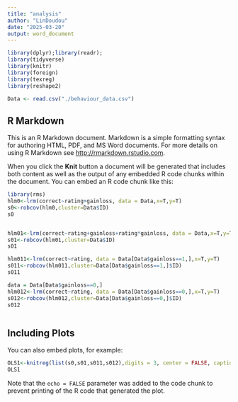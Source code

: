 ---
title: "analysis"
author: "LinDoudou"
date: "2025-03-20"
output: word_document
---

```{r setup, include=FALSE}
library(dplyr);library(readr);
library(tidyverse)
library(knitr)
library(foreign)
library(texreg)
library(reshape2)

Data <- read.csv("./behaviour_data.csv")
```

## R Markdown

This is an R Markdown document. Markdown is a simple formatting syntax for authoring HTML, PDF, and MS Word documents. For more details on using R Markdown see <http://rmarkdown.rstudio.com>.

When you click the **Knit** button a document will be generated that includes both content as well as the output of any embedded R code chunks within the document. You can embed an R code chunk like this:

```{r cars}
library(rms)
hlm0<-lrm(correct~rating+gainloss, data = Data,x=T,y=T)
s0<-robcov(hlm0,cluster=Data$ID)
s0


hlm01<-lrm(correct~rating+gainloss+rating*gainloss, data = Data,x=T,y=T)
s01<-robcov(hlm01,cluster=Data$ID)
s01

hlm011<-lrm(correct~rating, data = Data[Data$gainloss==1,],x=T,y=T)
s011<-robcov(hlm011,cluster=Data[Data$gainloss==1,]$ID)
s011

data = Data[Data$gainloss==0,]
hlm012<-lrm(correct~rating, data = Data[Data$gainloss==0,],x=T,y=T)
s012<-robcov(hlm012,cluster=Data[Data$gainloss==0,]$ID)
s012



```

## Including Plots

You can also embed plots, for example:

```{r pressure, echo=FALSE}
OLS1<-knitreg(list(s0,s01,s011,s012),digits = 3, center = FALSE, caption = "behavior regression", table = FALSE)
OLS1
```

Note that the `echo = FALSE` parameter was added to the code chunk to prevent printing of the R code that generated the plot.
